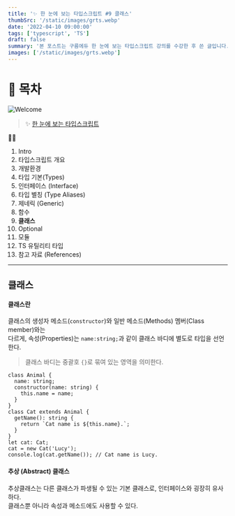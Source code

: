 ```yaml
---
title: '✨ 한 눈에 보는 타입스크립트 #9 클래스'
thumbSrc: '/static/images/grts.webp'
date: '2022-04-10 09:00:00'
tags: ['typescript', 'TS']
draft: false
summary: '본 포스트는 구름에듀 한 눈에 보는 타입스크립트 강의를 수강한 후 쓴 글입니다.'
images: ['/static/images/grts.webp']
---
```


# 📌 목차

![Welcome](/static/images/grts.webp)

> ✨ [한 눈에 보는 타입스크립트](https://www.youtube.com/playlist?list=PLuHgQVnccGMCOGstdDZvH41x0Vtvwyxu7)

💁🏻

1.  Intro
2.  타입스크립트 개요
3.  개발환경
4.  타입 기본(Types)
5.  인터페이스 (Interface)
6.  타입 별칭 (Type Aliases)
7.  제네릭 (Generic)
8.  함수
9.  **클래스**
10. Optional
11. 모듈
12. TS 유틸리티 타입
13. 참고 자료 (References)

---

## 클래스

#### 클래스란

클래스의 생성자 메소드(`constructor`)와 일반 메소드(Methods) 멤버(Class member)와는<br/> 다르게, 속성(Properties)는 `name:string;`과 같이 클래스 바디에 별도로 타입을 선언한다.

> 클래스 바디는 중괄호 `{}`로 묶여 있는 영역을 의미한다.

```
class Animal {
  name: string;
  constructor(name: string) {
    this.name = name;
  }
}
class Cat extends Animal {
  getName(): string {
    return `Cat name is ${this.name}.`;
  }
}
let cat: Cat;
cat = new Cat('Lucy');
console.log(cat.getName()); // Cat name is Lucy.
```

#### 추상 (Abstract) 클래스

추상클래스는 다른 클래스가 파생될 수 있는 기본 클래스로, 인터페이스와 굉장히 유사하다.<br/>
클래스뿐 아니라 속성과 메소드에도 사용할 수 있다.
